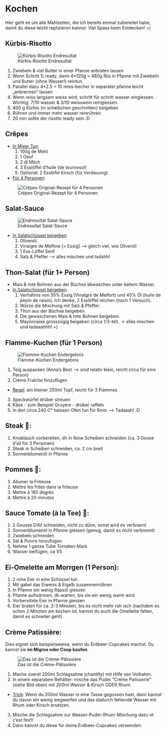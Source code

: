 # Kochen

Hier geht es um alle Mahlzeiten, die ich bereits einmal zubereitet habe, damit du diese leicht replizieren kannst. Viel Spass beim Entdecken! =)

## Kürbis-Risotto

![Kürbis-Risotto Endresultat](docs/bilder/kochen/risotto.jpg)

1. Zwiebeln & viel Butter in einer Pfanne anbraten lassen
2. Wenn Schritt 1) ready, dann 4*120g = 480g Riis in Pfanne mit Zwiebeln und Butter (ohne Wasser!) reintun.
  1. Parallel dazu 4*2.5 = 10 reiss-becher in separater pfanne leicht „anbrennen“ lassen
3. Wenn reiss langsam weiss wird, schritt für schritt wasser eingiessen. Wichtig: 7/10 wasser & 3/10 weisswein reingiessen.
4. 400 g Kürbis (in scheibchen geschnitten) beigeben
5. Rühren und immer mehr wasser reinrühren
6. 20 min sollte der risotto ready sein :D

## Crêpes

- <u>In Mixer Tun</u>:
  1. 100g de Mehl
  2. 1 Oeuf
  3. 2 dl Milch
  4. 3 Esslöffel d’huile (de tournesol)
  5. Optional: 2 Esslöfel Kirsch (für Verdauung)
    
- <u>Für 4 Personen</u>:

![Crêpes Original-Rezept für 4 Personen](docs/bilder/kochen/crepes.jpeg)

## Salat-Sauce

![Endresultat Salat-Sauce](docs/bilder/kochen/salat-sauce.jpg)

- <u>In Salatschüssel beigeben</u>:
  1. Olivenöl 
  2. Vinaigre de Melfore [= Essig] —> gleich viel, wie Olivenöl
  3. 1 Ess-Löffel Senf
  4. Salz & Pfeffer
—> alles mischen und tadahh!

## Thon-Salat (für 1+ Person)

- Mais & rote Bohnen aus der Büchse abwaschen unter kaltem Wasser.
- <u>In Salatschüssel beigeben</u>:
  1. Verhältnis von 55% Essig (Vinaigre de Melfort) und 45% Öl (huile de pepin de raisin). Ich denke, 2 Esslöffel reichen (nach 1 Versuch).
  2. Würze die Mischung mit Salz & Pfeffer.
  3. Thon aus der Büchse beigeben.
  4. Die gewaschenen Mais & rote Bohnen beigeben.
  5. Mayonnaise grosszügig beigeben (circa 1/3-tel).
-> alles mischen und tadaaahhh! =)

## Flamme-Kuchen (für 1 Person)

![Flamme-Kuchen Endergebnis](docs/bilder/kochen/flamme-kuchen.jpg)

1. Teig auspacken (Anna's Best --> sind relativ klein, reicht circa für eine Person)
2. Crème Fraîche hinzufügen
  - <u>Regel</u>: ein kleiner 250ml Topf, reicht für 3 Flammes
3. Speckwürfel drüber streuen
4. Käse - zum Beispiel Gruyère - drüber raffeln
5. In den circa 240 C° heissen Ofen tun für 6min
--> Tadaaah! :D

## Steak 🥩:

1. Knoblauch vorbereiten, dh in feine Scheiben schneiden (ca. 3 Gouse d‘ail für 3 Personen)
2. Steak in Scheiben schneiden, ca. 2 cm breit
3. Sonnenblumenöl in Pfanne

## Pommes 🍟:

1. Allumer la Friteuse
2. Mettre les frites dans la friteuse
3. Mettre à 180 degrès
4. Mettre à 20 minutes

## Sauce Tomate (à la Tee) 🍅:

1. 2 Gousse D‘Ail schneiden, nicht zu dünn, sonst wird es verbrannt
2. Sonnenblumenöl in Pfanne giessen (genug, damit es nicht verbrennt)
3. Zwiebeln schneiden
4. Sel & Poivre hinzufügen
5. Nehme 1 ganze Tube Tomaten-Mark
6. Wasser beifügen, ca 1/5

## Ei-Omelette am Morrgen (1 Person):

1. 2 rohe Eier in eine Schüssel tun
2. Mit gabel das Eiweiss & Eigelb zusammenrühren
3. In Pfanne ein wenig Rapsöl giessen
4. Pfanne aufwärmen, dh warten, bis sie ein wenig warm wird
5. Vorbereitete Eier in Pfanne giessen
6. Eier braten für ca. 2-3 Minuten, bis es nicht mehr roh isch (nachdem es schon 2 Minzten am kochen ist, kannst du auch die Omellette falten, damit es schneller geht)

## Crème Patissière:

Dies eignet sich beispielsweise, wenn du Erdbeer-Cupcakes machst. Du kannst sie **im Migros oder Coop kaufen**.

![Das ist die Crème-Pâtissière](docs/bilder/kochen/creme-patisserie.jpeg)

1) Mache zuerst 200ml Schlagsahne (chantilly) mit Hilfe von Vollrahm.
2) In einem separatem Behälter: mische das Puder "Crème Patisserie" (siehe Bild oben) mit _200ml_ Wasser & Kirsch ODER Rhum.
  - <u>Trick</u>: Wenn du 200ml Wasser in eine Tasse gegossen hast, dann kannst du davon ein wenig wegwerfen und das dadurch fehlende Wasser mit Rhum oder Kirsch ersetzen.
3) Mische die Schlagsahne zur Wasser-Puder-Rhum-Mischung dazu et c'est fini!!!
4) Dann kannst du diese für deine Erdbeer-Cupcakes verwenden.
